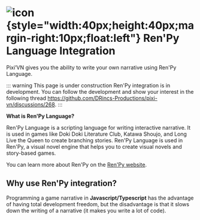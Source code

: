 # ![icon](/renpy.svg){style="width:40px;height:40px;margin-right:10px;float:left"} Ren'Py Language Integration

Pixi’VN gives you the ability to write your own narrative using Ren'Py Language.

::: warning This page is under construction
Ren'Py integration is in development. You can follow the development and show your interest in the following thread <https://github.com/DRincs-Productions/pixi-vn/discussions/268>.
:::

**What is Ren'Py Language?**

Ren'Py Language is a scripting language for writing interactive narrative. It is used in games like Doki Doki Literature Club, Katawa Shoujo, and Long Live the Queen to create branching stories. Ren'Py Language is used in Ren'Py, a visual novel engine that helps you to create visual novels and story-based games.

You can learn more about Ren'Py on the [Ren'Py website](https://www.renpy.org/).

## Why use Ren'Py integration?

Programming a game narrative in **Javascript/Typescript** has the advantage of having total development freedom, but the disadvantage is that it slows down the writing of a narrative (it makes you write a lot of code).
